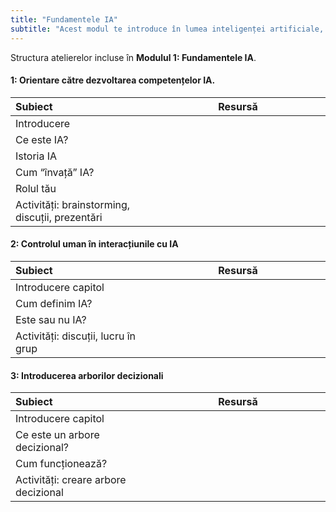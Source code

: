```yaml
---
title: "Fundamentele IA"
subtitle: "Acest modul te introduce în lumea inteligenței artificiale, explorând exemple de tehnologie, învățând despre algoritmi simpli și arbori de decizie și aprofundând principiile etice ale IA."
---
```



Structura atelierelor incluse în **Modulul 1: Fundamentele IA**.


::: {.grid}

::: {.g-col-4}
#### 1: Orientare către dezvoltarea competențelor IA.

| Subiect | Resursă |
|:---|:---:|
| Introducere | <a href="1_0.html" title="Vezi resursa"><i class="fa-solid fa-book-open-reader fa-lg"></i></a> |
| Ce este IA? | <a href="1_1.html" title="Vezi resursa"><i class="fa-solid fa-book-open-reader fa-lg"></i></a> |
| Istoria IA | <a href="1_2.html" title="Vezi resursa"><i class="fa-solid fa-book-open-reader fa-lg"></i></a> |
| Cum "învață" IA? | <a href="1_3.html" title="Vezi resursa"><i class="fa-solid fa-book-open-reader fa-lg"></i></a> |
| Rolul tău | <a href="1_4.html" title="Vezi resursa"><i class="fa-solid fa-book-open-reader fa-lg"></i></a> |
| Activități: brainstorming, discuții, prezentări | <i class="fa-solid fa-people-group fa-lg" title="Activitate offline"></i> |

:::

::: {.g-col-4}
#### 2: Controlul uman în interacțiunile cu IA

| Subiect | Resursă |
|:---|:---:|
| Introducere capitol | <a href="2_0.html" title="Vezi resursa"><i class="fa-solid fa-book-open-reader fa-lg"></i></a> |
| Cum definim IA? | <a href="2_1.html" title="Vezi resursa"><i class="fa-solid fa-book-open-reader fa-lg"></i></a> |
| Este sau nu IA? | <a href="2_2.html" title="Vezi resursa"><i class="fa-solid fa-book-open-reader fa-lg"></i></a> |
| Activități: discuții, lucru în grup | <i class="fa-solid fa-people-group fa-lg" title="Activitate offline"></i> |

:::

::: {.g-col-4}
#### 3: Introducerea arborilor decizionali

| Subiect | Resursă |
|:---|:---:|
| Introducere capitol | <a href="3_0.html" title="Vezi resursa"><i class="fa-solid fa-book-open-reader fa-lg"></i></a> |
| Ce este un arbore decizional? | <a href="3_1.html" title="Vezi resursa"><i class="fa-solid fa-book-open-reader fa-lg"></i></a> |
| Cum funcționează? | <a href="3_2.html" title="Vezi resursa"><i class="fa-solid fa-book-open-reader fa-lg"></i></a> |
| Activități: creare arbore decizional | <i class="fa-solid fa-people-group fa-lg" title="Activitate offline"></i> |

:::

:::

